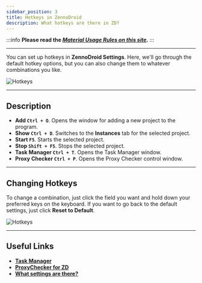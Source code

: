 ```yaml
---
sidebar_position: 3
title: Hotkeys in ZennoDroid
description: What hotkeys are there in ZD?
---
```


:::info **Please read the [*Material Usage Rules on this site*](../Disclaimer).**
:::
_______________________________________________
You can set up hotkeys in **ZennoDroid Settings**. Here, we'll go through the default hotkey options, but you can also change them to whatever combinations you like.

![Hotkeys](./assets/Hot_Keys/Hot_Keys_pic1.png)
_______________________________________________
## Description
- **Add `Ctrl + O`**. Opens the window for adding a new project to the program.
- **Show `Ctrl + D`**. Switches to the **Instances** tab for the selected project.
- **Start `F5`**. Starts the selected project.
- **Stop `Shift + F5`**. Stops the selected project.
- **Task Manager `Ctrl + T`**. Opens the Task Manager window.
- **Proxy Checker `Ctrl + P`**. Opens the Proxy Checker control window.
_______________________________________________
## Changing Hotkeys
To change a combination, just click the field you want and hold down your preferred keys on the keyboard. If you want to go back to the default settings, just click **Reset to Default**.

![Hotkeys](./assets/Hot_Keys/Hot_Keys_pic2.gif)
_______________________________________________
## Useful Links
- [**Task Manager**](./Task_Manager)
- [**ProxyChecker for ZD**](./ProxyCheckerZD)
- [**What settings are there?**](../category/настройки)